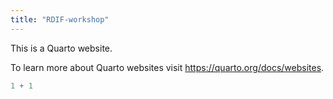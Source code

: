 ```yaml
---
title: "RDIF-workshop"
---
```


This is a Quarto website.

To learn more about Quarto websites visit <https://quarto.org/docs/websites>.

```r
1 + 1
```

